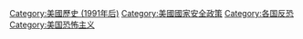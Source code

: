 [[Category:美國歷史_(1991年后)|Category:美國歷史 (1991年后)]]
[[Category:美國國家安全政策|Category:美國國家安全政策]]
[[Category:各国反恐|Category:各国反恐]]
[[Category:美国恐怖主义|Category:美国恐怖主义]]